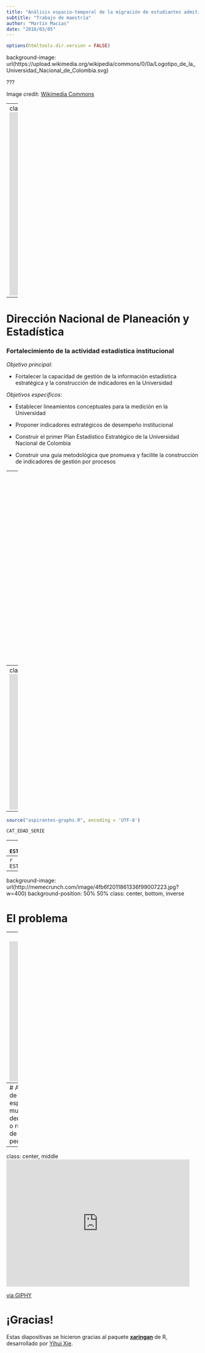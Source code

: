 ```yaml
---
title: "Análisis espacio-temporal de la migración de estudiantes admitidos a la UN"
subtitle: "Trabajo de maestría"
author: "Martín Macías"
date: "2018/03/05"
---
```


```r
options(htmltools.dir.version = FALSE)
```

background-image: url(https://upload.wikimedia.org/wikipedia/commons/0/0a/Logotipo_de_la_Universidad_Nacional_de_Colombia.svg)

???

Image credit: [Wikimedia Commons](https://commons.wikimedia.org/wiki/File:Logotipo_de_la_Universidad_Nacional_de_Colombia.svg)

---
class: inverse, center, middle
<iframe src="https://giphy.com/embed/Ft62PpMu4mzpm" width="480" height="480" frameBorder="0" class="giphy-embed" allowFullScreen></iframe><p><a href="https://giphy.com/gifs/workout-motivation-Ft62PpMu4mzpm">via GIPHY</a></p>
# Motivación

---

# Dirección Nacional de Planeación y Estadística

### **Fortalecimiento de la actividad estadística institucional**

_*Objetivo principal:*_

+ Fortalecer la capacidad de gestión de la información estadística estratégica y la construcción de indicadores en la Universidad

_*Objetivos específicos:*_

+ Establecer lineamientos conceptuales para la medición en la Universidad

+ Proponer indicadores estratégicos de desempeño institucional

+ Construir el primer Plan Estadístico Estratégico de la Universidad Nacional de Colombia

+ Construir una guía metodológica que promueva y facilite la construcción de indicadores de gestión por procesos

---
class: center, middle
<iframe src="https://giphy.com/embed/JkECVKwJIP4Tm" width="385" height="480" frameBorder="0" class="giphy-embed" allowFullScreen></iframe><p><a href="https://giphy.com/gifs/pencil-JkECVKwJIP4Tm">via GIPHY</a></p>
La antigua [Oficina Nacional de Planeación](http://www.onp.unal.edu.co)
---
class: inverse, center, middle 
<iframe src="https://giphy.com/embed/CTX0ivSQbI78A" width="480" height="355" frameBorder="0" class="giphy-embed" allowFullScreen></iframe><p><a href="https://giphy.com/gifs/internet-computer-technology-CTX0ivSQbI78A">via GIPHY</a></p>
# Lo que estamos haciendo
---

```r
source("aspirantes-graphs.R", encoding = 'UTF-8')
```

```r
CAT_EDAD_SERIE
```

---
```r
ESTRATO_TORTA
```
---
```r
ESTRATO_TABLA
```
---
background-image: url(http://memecrunch.com/image/4fb6f2011861336f99007223.jpg?w=400)
background-position: 50% 50%
class: center, bottom, inverse

# El problema

---
class: center, bottom, inverse
<iframe src="https://giphy.com/embed/3o6Mbj2w67HnPQKgcE" width="480" height="366" frameBorder="0" class="giphy-embed" allowFullScreen></iframe><p><a href="https://giphy.com/gifs/season-9-the-simpsons-9x8-3o6Mbj2w67HnPQKgcE">via GIPHY</a></p>
# Posibles soluciones
---
# Aproximaciones 
- Análisis espacio-temporal
  - Estructuras de correlación espacial o temporal
- Lattices
- Datos espaciales con estructura de pánel (si analizamos los municipios a través del tiempo)
- Análisis de fenómenos demográficos 
  - Influencia de procedencia del admitido (urbana o rural)
  - Colegios privados o públicos
  - ¿Migración en función de la educación?
  - Inscrito vs. Admitido
- Caracterización del perfil del admitido de la UN
---

class: center, middle
<iframe src="https://giphy.com/embed/whhgbV7Tzete8" width="480" height="333" frameBorder="0" class="giphy-embed" allowFullScreen></iframe><p><a href="https://giphy.com/gifs/90s-thank-you-animaniacs-whhgbV7Tzete8">via GIPHY</a></p>
# ¡Gracias!

Estas diapositivas se hicieron gracias al paquete [**xaringan**](https://github.com/yihui/xaringan) de R, desarrollado por [Yihui Xie](https://yihui.name).

